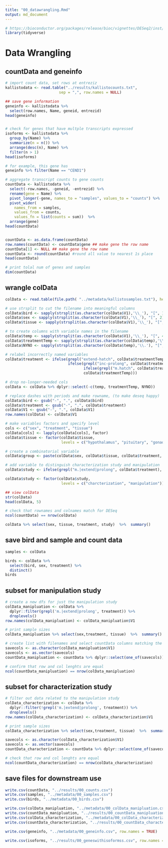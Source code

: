 ```yaml
---
title: "00_datawrangling.Rmd"
output: md_document
---
```


```r
# https://bioconductor.org/packages/release/bioc/vignettes/DESeq2/inst/doc/DESeq2.html
library(tidyverse)
```

# Data Wrangling

## countData and geneinfo

```r
# import count data, set rows at entreziz
kallistodata <- read.table("../results/kallistocounts.txt", 
                        sep = ",", row.names = NULL)

## save gene information
geneinfo <- kallistodata %>%
  select(row.names, Name, geneid, entrezid)
head(geneinfo)


# check for genes that have multple transcripts expressed
isoforms <- kallistodata %>%
  group_by(Name) %>%
  summarize(n = n()) %>%
  arrange(desc(n), Name) %>%
  filter(n > 1)
head(isoforms)

# for example, this gene has 
geneinfo %>% filter(Name == "CEND1")

# aggregate transcript counts to gene counts
countData <- kallistodata %>% 
  select(-row.names, -geneid, -entrezid) %>% 
  rename(gene = Name) %>%
  pivot_longer(-gene, names_to = "samples", values_to = "counts") %>%  
  pivot_wider(
    names_from = samples, 
    values_from = counts,
    values_fn = list(counts = sum))  %>% 
  arrange(gene)
head(countData)


countData <- as.data.frame(countData)
row.names(countData) <- countData$gene ## make gene the row name
countData[1] <- NULL ## make gene the row name
countData <- round(countData) #round all value to nearest 1s place
head(countData)

# print tolal num of genes and samples
dim(countData)
```

## wrangle colData 

```r
colData <- read.table(file.path( "../metadata/kallistosamples.txt"), header = F, stringsAsFactors = F)

# use strsplit to cut the filename into meaningful columns
colData$bird <- sapply(strsplit(as.character(colData$V1),'\\_'), "[", 1)
colData$sex <- sapply(strsplit(as.character(colData$V1),'\\_'), "[", 2)
colData$tissue <- sapply(strsplit(as.character(colData$V1),'\\_'), "[", 3)

# to create columns with variable names in the filename 
colData$temp <- sapply(strsplit(as.character(colData$V1),'\\_'), "[", 4)
colData$treatmentTemp <- sapply(strsplit(as.character(colData$temp),'\\.'), "[", 1)
colData$NYNO <- sapply(strsplit(as.character(colData$temp),'\\.'), "[", 2)

# relabel incorrectly named variables 
colData$treatment <- ifelse(grepl("extend-hatch", colData$treatmentTemp), "extend",
                            ifelse(grepl("inc-prolong", colData$treatmentTemp), "prolong",
                                   ifelse(grepl("m.hatch", colData$treatmentTemp), "m.n2",
                                   colData$treatmentTemp)))

# drop no-longer-needed cols
colData <- colData %>% dplyr::select(-c(temp, treatmentTemp, NYNO))

# replace dashes with periods and make rowname, (to make deseq happy)
colData$bird <- gsub("-", ".", colData$bird)
colData$treatment <- gsub("-", ".", colData$treatment)
colData$V1 <- gsub("-", ".", colData$V1)
row.names(colData) <- colData$V1

# make variables factors and specify level
cols <- c("sex", "treatment", "tissue")
colData[cols] <- lapply(colData[cols], factor) 
colData$tissue <- factor(colData$tissue, 
                         levels = c("hypothalamus", "pituitary", "gonad"))

# create a combinatorial variable
colData$group <- paste(colData$sex, colData$tissue, colData$treatment, sep=".")

# add variable to distinguish characterization study and manipulation
colData$study <- ifelse(grepl("m.|extend|prolong", colData$treatment), "manipulation", "charcterization")

colData$study <- factor(colData$study, 
                         levels = c("charcterization", "manipulation"))

## view colData
str(colData)
head(colData, 5)

# check that rownames and colnames match for DESeq
ncol(countData) == nrow(colData)

colData %>% select(sex, tissue, treatment, study)  %>%  summary()

```

## save bird and sample and count data 

```r
samples <- colData

birds <- colData %>%
  select(bird, sex, treatment) %>%
  distinct()
birds

```



## subset for manipulation study

```r
# create a new dfs for just the manipulation study
colData_manipluation <- colData %>%
  dplyr::filter(grepl('m.|extend|prolong', treatment)) %>%
  droplevels()
row.names(colData_manipluation) <- colData_manipluation$V1

# print sample sizes
colData_manipluation %>% select(sex,treatment, tissue)  %>%  summary()

# create list with filenames and select countData columns matching the file names
savecols <- as.character(colData_manipluation$V1) 
savecols <- as.vector(savecols) 
countData_manipluation <- countData %>% dplyr::select(one_of(savecols)) 

# confirm that row and col lenghts are equal
ncol(countData_manipluation) == nrow(colData_manipluation)
```

## subset for characterization study

```r
# filter out data related to the manipulation study
colData_characterization <- colData %>%
  dplyr::filter(!grepl('m.|extend|prolong', treatment)) %>%
  droplevels()
row.names(colData_characterization) <- colData_characterization$V1

# print sample sizes
colData_characterization %>% select(sex,treatment, tissue)  %>%  summary()

savecols <- as.character(colData_characterization$V1) 
savecols <- as.vector(savecols) 
countData_characterization <- countData %>% dplyr::select(one_of(savecols)) 

# check that row and col lenghts are equal
ncol(countData_characterization) == nrow(colData_characterization)
```

## save files for downstream use

```r
write.csv(countData, "../results/00_counts.csv")
write.csv(samples, "../metadata/00_samples.csv")
write.csv(birds, "../metadata/00_birds.csv")

write.csv(colData_manipluation, "../metadata/00_colData_manipluation.csv", row.names = TRUE) 
write.csv(countData_manipluation, "../results/00_countData_manipluation.csv", row.names = TRUE) 
write.csv(colData_characterization, "../metadata/00_colData_characterization.csv", row.names = TRUE) 
write.csv(countData_characterization, "../results/00_countData_characterization.csv", row.names = TRUE) 

write.csv(geneinfo, "../metadata/00_geneinfo.csv", row.names = TRUE)

write.csv(isoforms, "../results/00_geneswithisoformss.csv", row.names = T)
```


